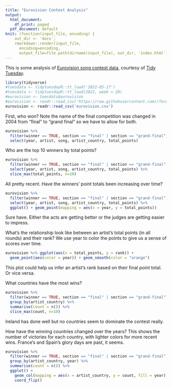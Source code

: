 ```yaml
---
title: "Eurovision Contest Analysis"
output:
  html_document:
    df_print: paged
  pdf_document: default
knit: (function(input_file, encoding) {
    out_dir <- 'docs';
    rmarkdown::render(input_file,
      encoding=encoding,
      output_file=file.path(dirname(input_file), out_dir, 'index.html'))})
---
```


This is some analysis of [Eurovision song contest data](https://github.com/rfordatascience/tidytuesday/tree/master/data/2022/2022-05-17), courtesy of [Tidy Tuesday](https://github.com/rfordatascience/tidytuesday).

```r
library(tidyverse)
#tuesdata <- tidytuesdayR::tt_load('2022-05-17')
#tuesdata <- tidytuesdayR::tt_load(2022, week = 20)
#eurovision <- tuesdata$eurovision
#eurovision <- readr::read_csv('https://raw.githubusercontent.com/rfordatascience/tidytuesday/master/data/2022/2022-05-17/eurovision.csv')
eurovision <- readr::read_csv('eurovision.csv')
```

First, who won? Note the name of the final competition was changed in 2004 from "final" to "grand final" so we have to allow for both.

```r
eurovision %>%
  filter(winner == TRUE, section == "final" | section == "grand-final") %>%
  select(year, artist, song, artist_country, total_points)
```

Who are the top 10 winners by total points?

```r
eurovision %>%
  filter(winner == TRUE, section == "final" | section == "grand-final") %>%
  select(year, artist, song, artist_country, total_points) %>%
  slice_max(total_points, n=10)
```

All pretty recent. Have the winners' point totals been increasing over time?

```r
eurovision %>%
  filter(winner == TRUE, section == "final" | section == "grand-final") %>%
  select(year, artist, song, artist_country, total_points) %>%
  ggplot() + geom_point(mapping = aes(x = year, y = total_points))
```

Sure have. Either the acts are getting better or the judges are getting easier to impress.

What's the relationship look like between an artist's total points (in all rounds) and their rank? We use year to color the points to give us a sense of scores over time.

```r
eurovision %>% ggplot(aes(x = total_points, y = rank)) +
  geom_point(aes(color = year)) + geom_smooth(color = "orange")
```

This plot could help us infer an artist's rank based on their final point total. Or vice versa.

What countries have the most wins?

```r
eurovision %>%
  filter(winner == TRUE, section == "final" | section == "grand-final") %>%
  group_by(artist_country) %>%
  summarise(count = n()) %>%
  slice_max(count, n=10)
```

Ireland has done well but no countries seem to dominate the contest really.

How have the winning countries changed over the years? This shows the number of victories for each country, with lighter colors for more recent wins. France's and Spain's glory days are past, it seems.

```r
eurovision %>%
  filter(winner == TRUE, section == "final" | section == "grand-final") %>%
  group_by(artist_country, year) %>%
  summarise(count = n()) %>%
  ggplot() +
    geom_col(mapping = aes(x = artist_country, y = count, fill = year)) +
    coord_flip()
```

